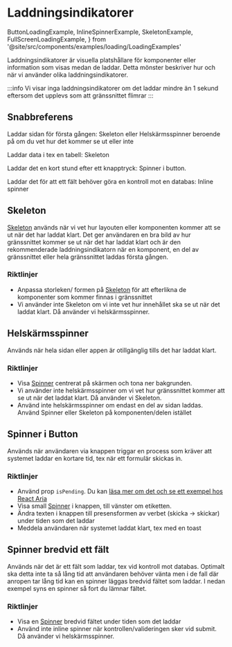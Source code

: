 # Laddningsindikatorer

  ButtonLoadingExample,
  InlineSpinnerExample,
  SkeletonExample,
  FullScreenLoadingExample,
} from '@site/src/components/examples/loading/LoadingExamples'

Laddningsindikatorer är visuella platshållare för komponenter eller information som visas medan de laddar. Detta mönster beskriver hur och när vi använder olika laddningsindikatorer.

:::info
Vi visar inga laddningsindikatorer om det laddar mindre än 1 sekund eftersom det upplevs som att gränssnittet flimrar
:::

## Snabbreferens

Laddar sidan för första gången: Skeleton eller Helskärmsspinner beroende på om du vet hur det kommer se ut eller inte

Laddar data i tex en tabell: Skeleton

Laddar det en kort stund efter ett knapptryck: Spinner i button.

Laddar det för att ett fält behöver göra en kontroll mot en databas: Inline spinner

## Skeleton

[Skeleton](/components/skeleton) används när vi vet hur layouten eller komponenten kommer att se ut när det har laddat klart. Det ger användaren en bra bild av hur gränssnittet kommer se ut när det har laddat klart och är den rekommenderade laddningsindikatorn när en komponent, en del av gränssnittet eller hela gränssnittet laddas första gången.

<SkeletonExample />

### Riktlinjer

- Anpassa storleken/ formen på [Skeleton](/components/skeleton) för att efterlikna de komponenter som kommer finnas i gränssnittet
- Vi använder inte Skeleton om vi inte vet hur innehållet ska se ut när det laddat klart. Då använder vi helskärmsspinner.

## Helskärmsspinner

Används när hela sidan eller appen är otillgänglig tills det har laddat klart.

<FullScreenLoadingExample />

### Riktlinjer

- Visa [Spinner](/components/spinner) centrerat på skärmen och tona ner bakgrunden.
- Vi använder inte helskärmsspinner om vi vet hur gränssnittet kommer att se ut när det laddat klart. Då använder vi Skeleton.
- Använd inte helskärmsspinner om endast en del av sidan laddas. Använd Spinner eller Skeleton på komponenten/delen istället

## Spinner i Button

Används när användaren via knappen triggar en process som kräver att systemet laddar en kortare tid, tex när ett formulär skickas in.

<ButtonLoadingExample />

### Riktlinjer

- Använd prop `isPending`. Du kan [läsa mer om det och se ett exempel hos React Aria](https://react-spectrum.adobe.com/react-aria/Button.html#pending)
- Visa small [Spinner](/components/spinner) i knappen, till vänster om etiketten.
- Ändra texten i knappen till presensformen av verbet (skicka -> skickar) under tiden som det laddar
- Meddela användaren när systemet laddat klart, tex med en toast

## Spinner bredvid ett fält

Används när det är ett fält som laddar, tex vid kontroll mot databas. Optimalt ska detta inte ta så lång tid att användaren behöver vänta men i de fall där anropen tar lång tid kan en spinner läggas bredvid fältet som laddar. I nedan exempel syns en spinner så fort du lämnar fältet.

<InlineSpinnerExample />

### Riktlinjer

- Visa en [Spinner](/components/spinner) bredvid fältet under tiden som det laddar
- Använd inte inline spinner när kontrollen/valideringen sker vid submit. Då använder vi helskärmsspinner.
